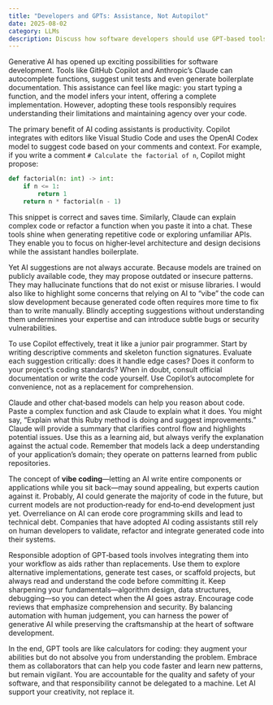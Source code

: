 ```yaml
---
title: "Developers and GPTs: Assistance, Not Autopilot"
date: 2025-08-02
category: LLMs
description: Discuss how software developers should use GPT-based tools like Copilot and Claude responsibly, including tutorials and pitfalls of overreliance and vibe coding.
---
```


Generative AI has opened up exciting possibilities for software development. Tools like GitHub Copilot and Anthropic’s Claude can autocomplete functions, suggest unit tests and even generate boilerplate documentation. This assistance can feel like magic: you start typing a function, and the model infers your intent, offering a complete implementation. However, adopting these tools responsibly requires understanding their limitations and maintaining agency over your code.

The primary benefit of AI coding assistants is productivity. Copilot integrates with editors like Visual Studio Code and uses the OpenAI Codex model to suggest code based on your comments and context. For example, if you write a comment `# Calculate the factorial of n`, Copilot might propose:

```python showLineNumbers
def factorial(n: int) -> int:
    if n <= 1:
        return 1
    return n * factorial(n - 1)
```

This snippet is correct and saves time. Similarly, Claude can explain complex code or refactor a function when you paste it into a chat. These tools shine when generating repetitive code or exploring unfamiliar APIs. They enable you to focus on higher‑level architecture and design decisions while the assistant handles boilerplate.

Yet AI suggestions are not always accurate. Because models are trained on publicly available code, they may propose outdated or insecure patterns. They may hallucinate functions that do not exist or misuse libraries. I would also like to highlight some concerns that relying on AI to “vibe” the code can slow development because generated code often requires more time to fix than to write manually. Blindly accepting suggestions without understanding them undermines your expertise and can introduce subtle bugs or security vulnerabilities.

To use Copilot effectively, treat it like a junior pair programmer. Start by writing descriptive comments and skeleton function signatures. Evaluate each suggestion critically: does it handle edge cases? Does it conform to your project’s coding standards? When in doubt, consult official documentation or write the code yourself. Use Copilot’s autocomplete for convenience, not as a replacement for comprehension.

Claude and other chat‑based models can help you reason about code. Paste a complex function and ask Claude to explain what it does. You might say, “Explain what this Ruby method is doing and suggest improvements.” Claude will provide a summary that clarifies control flow and highlights potential issues. Use this as a learning aid, but always verify the explanation against the actual code. Remember that models lack a deep understanding of your application’s domain; they operate on patterns learned from public repositories.

The concept of **vibe coding**—letting an AI write entire components or applications while you sit back—may sound appealing, but experts caution against it. Probably, AI could generate the majority of code in the future, but current models are not production‑ready for end‑to‑end development just yet. Overreliance on AI can erode core programming skills and lead to technical debt. Companies that have adopted AI coding assistants still rely on human developers to validate, refactor and integrate generated code into their systems.

Responsible adoption of GPT‑based tools involves integrating them into your workflow as aids rather than replacements. Use them to explore alternative implementations, generate test cases, or scaffold projects, but always read and understand the code before committing it. Keep sharpening your fundamentals—algorithm design, data structures, debugging—so you can detect when the AI goes astray. Encourage code reviews that emphasize comprehension and security. By balancing automation with human judgement, you can harness the power of generative AI while preserving the craftsmanship at the heart of software development.

In the end, GPT tools are like calculators for coding: they augment your abilities but do not absolve you from understanding the problem. Embrace them as collaborators that can help you code faster and learn new patterns, but remain vigilant. You are accountable for the quality and safety of your software, and that responsibility cannot be delegated to a machine. Let AI support your creativity, not replace it.
